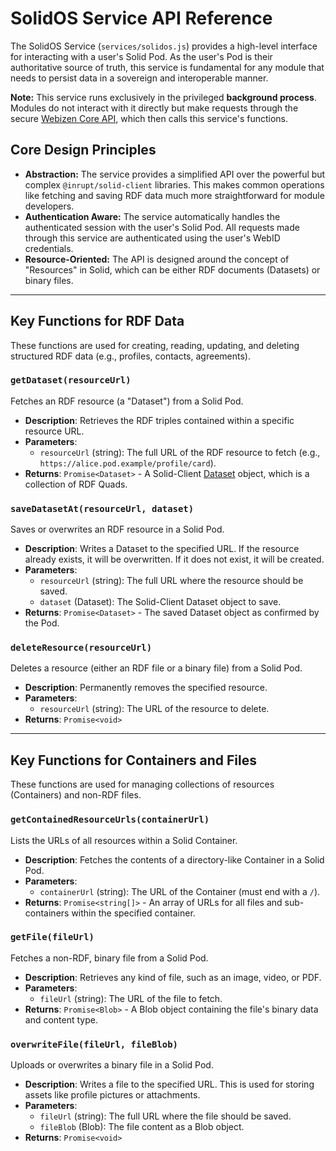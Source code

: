 # SolidOS Service API Reference

The SolidOS Service (`services/solidos.js`) provides a high-level interface for interacting with a user's Solid Pod. As the user's Pod is their authoritative source of truth, this service is fundamental for any module that needs to persist data in a sovereign and interoperable manner.

**Note:** This service runs exclusively in the privileged **background process**. Modules do not interact with it directly but make requests through the secure [Webizen Core API](./webizen-api), which then calls this service's functions.

## Core Design Principles

-   **Abstraction:** The service provides a simplified API over the powerful but complex `@inrupt/solid-client` libraries. This makes common operations like fetching and saving RDF data much more straightforward for module developers.
-   **Authentication Aware:** The service automatically handles the authenticated session with the user's Solid Pod. All requests made through this service are authenticated using the user's WebID credentials.
-   **Resource-Oriented:** The API is designed around the concept of "Resources" in Solid, which can be either RDF documents (Datasets) or binary files.

---

## Key Functions for RDF Data

These functions are used for creating, reading, updating, and deleting structured RDF data (e.g., profiles, contacts, agreements).

### `getDataset(resourceUrl)`

Fetches an RDF resource (a "Dataset") from a Solid Pod.

-   **Description**: Retrieves the RDF triples contained within a specific resource URL.
-   **Parameters**:
    -   `resourceUrl` (string): The full URL of the RDF resource to fetch (e.g., `https://alice.pod.example/profile/card`).
-   **Returns**: `Promise<Dataset>` - A Solid-Client [Dataset](https://docs.inrupt.com/developer-tools/javascript/client-libraries/reference/glossary/#term-SolidDataset) object, which is a collection of RDF Quads.

### `saveDatasetAt(resourceUrl, dataset)`

Saves or overwrites an RDF resource in a Solid Pod.

-   **Description**: Writes a Dataset to the specified URL. If the resource already exists, it will be overwritten. If it does not exist, it will be created.
-   **Parameters**:
    -   `resourceUrl` (string): The full URL where the resource should be saved.
    -   `dataset` (Dataset): The Solid-Client Dataset object to save.
-   **Returns**: `Promise<Dataset>` - The saved Dataset object as confirmed by the Pod.

### `deleteResource(resourceUrl)`

Deletes a resource (either an RDF file or a binary file) from a Solid Pod.

-   **Description**: Permanently removes the specified resource.
-   **Parameters**:
    -   `resourceUrl` (string): The URL of the resource to delete.
-   **Returns**: `Promise<void>`

---

## Key Functions for Containers and Files

These functions are used for managing collections of resources (Containers) and non-RDF files.

### `getContainedResourceUrls(containerUrl)`

Lists the URLs of all resources within a Solid Container.

-   **Description**: Fetches the contents of a directory-like Container in a Solid Pod.
-   **Parameters**:
    -   `containerUrl` (string): The URL of the Container (must end with a `/`).
-   **Returns**: `Promise<string[]>` - An array of URLs for all files and sub-containers within the specified container.

### `getFile(fileUrl)`

Fetches a non-RDF, binary file from a Solid Pod.

-   **Description**: Retrieves any kind of file, such as an image, video, or PDF.
-   **Parameters**:
    -   `fileUrl` (string): The URL of the file to fetch.
-   **Returns**: `Promise<Blob>` - A Blob object containing the file's binary data and content type.

### `overwriteFile(fileUrl, fileBlob)`

Uploads or overwrites a binary file in a Solid Pod.

-   **Description**: Writes a file to the specified URL. This is used for storing assets like profile pictures or attachments.
-   **Parameters**:
    -   `fileUrl` (string): The full URL where the file should be saved.
    -   `fileBlob` (Blob): The file content as a Blob object.
-   **Returns**: `Promise<void>`
